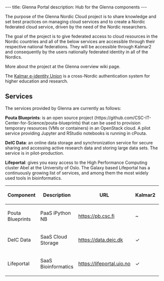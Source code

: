 ---
title: Glenna Portal
description: Hub for the Glenna components
---

The purpose of the Glenna Nordic Cloud project is to share knowledge and set best practices on managing cloud services and to create a Nordic federated cloud service, driven by the need of the Nordic researchers.

The goal of the project is to give federated access to cloud resources in the Nordic countries and all of the below services are accessible through their respective national federations. They will be accessible through Kalmar2 and consequently by the users nationally federated identity in all of the Nordics.

More about the project at the Glenna overview wiki page.

The [https://www.kalmar2.org Kalmar e-identity Union] is a cross-Nordic authentication system for higher education and research. 

== Services ==
The services provided by Glenna are currently as follows:

'''Pouta Blueprints''': is an open source project (https://github.com/CSC-IT-Center-for-Science/pouta-blueprints) that can be used to provision temporary resources (VMs or containers) in an OpenStack cloud. A pilot service providing Jupyter and RStudio notebooks is running in cPouta.

'''DeIC Data''': an online data storage and synchronization service for secure sharing and accessing active research data and storing large data sets. The service is in pilot-production.

'''Lifeportal''': gives you easy access to the High Performance Computing cluster Abel at the University of Oslo. The Galaxy based Lifeportal has a continuously growing list of services, and among them the most widely used tools in bioinformatics.

{| class="wikitable"
!Component
!Description
!URL
!Kalmar2
!Organization
!Country
|-
|Pouta Blueprints
|PaaS iPython NB
|https://pb.csc.fi
|~
|CSC
|Finland
|-
|DeIC Data
|SaaS Cloud Storage
|https://data.deic.dk 
|✓
|DeIC
|Denmark
|-
|Lifeportal
|SaaS Bioinformatics
|https://lifeportal.uio.no 
|✓
|UiO
|Norway
|}



